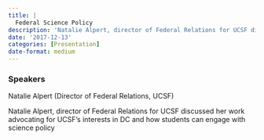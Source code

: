 ```yaml
---
title: |
  Federal Science Policy
description: 'Natalie Alpert, director of Federal Relations for UCSF discussed her work advocating for UCSF’s interests in DC and how students can engage with science policy'
date: '2017-12-13'
categories: [Presentation]
date-format: medium 
---
```



### Speakers  
Natalie Alpert (Director of Federal Relations, UCSF)

Natalie Alpert, director of Federal Relations for UCSF discussed her work advocating for UCSF’s interests in DC and how students can engage with science policy


